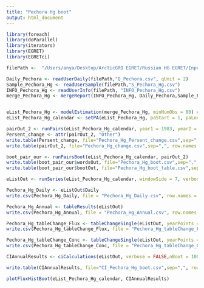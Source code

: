 ```yaml
---
title: "Pechora Hg boot"
output: html_document
---
```


```r
library(foreach)
library(doParallel)
library(iterators)
library(EGRET)
library(EGRETci)
```

```r
filePath <-  "/Users/anya/Desktop/ArcticGRO EGRET/Russian HG EGRET/Input/"

Daily_Pechora <- readUserDaily(filePath,"Q_Pechora.csv", qUnit = 2)
Sample_Pechora_Hg <- readUserSample(filePath,"S_Pechora_Hg.csv")
INFO_Pechora_Hg <- readUserInfo(filePath, "INFO_Pechora_Hg.csv")
merge_Pechora_Hg <- mergeReport(INFO_Pechora_Hg, Daily_Pechora,Sample_Pechora_Hg)


eList_Pechora_Hg <- modelEstimation(merge_Pechora_Hg, minNumObs = 80) #run WRTDS model
eList_Pechora_Hg_calendar <- setPA(eList_Pechora_Hg, paStart = 1, paLong =12)
```

```r
pairOut_2 <- runPairs(eList_Pechora_Hg_calendar, year1 = 1983, year2 = 2002, windowSide = 7)
Persent_change <- attr(pairOut_2, "Other")
write.table(Persent_change, file="Pechora_Hg_Persent_change.csv",sep=",", row.names = FALSE)
write.table(pairOut_2, file="Pechora_Hg_change.csv",sep=",", row.names = FALSE)

boot_pair_our <- runPairsBoot(eList_Pechora_Hg_calendar, pairOut_2)
write.table(boot_pair_our$wordsOut, file="Pechora_Hg_boot.csv",sep=",", row.names = FALSE,quote=FALSE)
write.table(boot_pair_our$bootOut, file="Pechora_Hg_boot_table.csv",sep=",", row.names = FALSE,quote=FALSE)
```

```r
eListOut <- runSeries(eList_Pechora_Hg_calendar, windowSide = 7, verbose = FALSE)
```

```r
Pechora_Hg_Daily <- eListOut$Daily
write.csv(Pechora_Hg_Daily, file = "Pechora_Hg_Daily.csv", row.names = FALSE)

Pechora_Hg_Annual <- tableResults(eListOut)
write.csv(Pechora_Hg_Annual, file = "Pechora_Hg_Annual.csv", row.names = FALSE)

Pechora_Hg_tableChange_Flux <- tableChangeSingle(eListOut, yearPoints = c(1983, 2002), flux = TRUE)
write.csv(Pechora_Hg_tableChange_Flux, file = "Pechora_Hg_tableChange_Flux.csv", row.names = FALSE)

Pechora_Hg_tableChange_Conc <- tableChangeSingle(eListOut, yearPoints = c(1983, 2002), flux = FALSE)
write.csv(Pechora_Hg_tableChange_Conc, file = "Pechora_Hg_tableChange_Conc.csv", row.names = FALSE)
```

```r
CIAnnualResults <- ciCalculations(eListOut, verbose = FALSE,nBoot = 100, blockLength = 200, widthCI = 90 )

write.table(CIAnnualResults, file="CI_Pechora_Hg_boot.csv",sep=",", row.names = FALSE,quote=FALSE)
```

```r
plotFluxHistBoot(eList_Pechora_Hg_calendar, CIAnnualResults)
```


